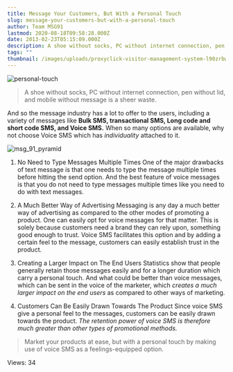 ```yaml
---
title: Message Your Customers, But With a Personal Touch
slug: message-your-customers-but-with-a-personal-touch
author: Team MSG91
lastmod: 2020-08-18T09:58:28.000Z
date: 2013-02-23T05:15:09.000Z
description: A shoe without socks, PC without internet connection, pen without lid, and mobile without message is a sheer waste. And so the message industry has a lot to offer to the users, including a variety of messages like
tags: ""
thumbnail: /images/uploads/proxyclick-visitor-management-system-l90zrbwvcoe-unsplash.jpg
---
```


![personal-touch](https://images-msg91.s3.ap-south-1.amazonaws.com/content/images/wordpress/2013/02/personal-touch.jpg)



> A shoe without socks, PC without internet connection, pen without lid, and mobile without message is a sheer waste.
> 
> 


And so the message industry has a lot to offer to the users, including a variety of messages like **Bulk SMS, transactional SMS, Long code and short code SMS, and Voice SMS.** When so many options are available, why not choose Voice SMS which has *individuality* attached to it.


![msg_91_pyramid](https://images-msg91.s3.ap-south-1.amazonaws.com/content/images/wordpress/2013/02/msg_91_pyramid.png)


1. No Need to Type Messages Multiple Times
One of the major drawbacks of text message is that one needs to type the message multiple times before hitting the send option. And the best feature of voice messages is that you do not need to type messages multiple times like you need to do with text messages.


2. A Much Better Way of Advertising
Messaging is any day a much better way of advertising as compared to the other modes of promoting a product. One can easily opt for voice messages for that matter. This is solely because customers need a brand they can rely upon, something good enough to trust. Voice SMS facilitates this option and by adding a certain feel to the message, customers can easily establish trust in the product.


3. Creating a Larger Impact on The End Users
Statistics show that people generally retain those messages easily and for a longer duration which carry a personal touch. And what could be better than voice messages, which can be sent in the voice of the marketer, which *creates a much larger impact on the end users* as compared to other ways of marketing.


4. Customers Can Be Easily Drawn Towards The Product
Since voice SMS give a personal feel to the messages, customers can be easily drawn towards the product. *The retention power of voice SMS is therefore much greater than other types of promotional methods.*



> Market your products at ease, but with a personal touch by making use of voice SMS as a feelings-equipped option.
> 
> 


 Views: 34


